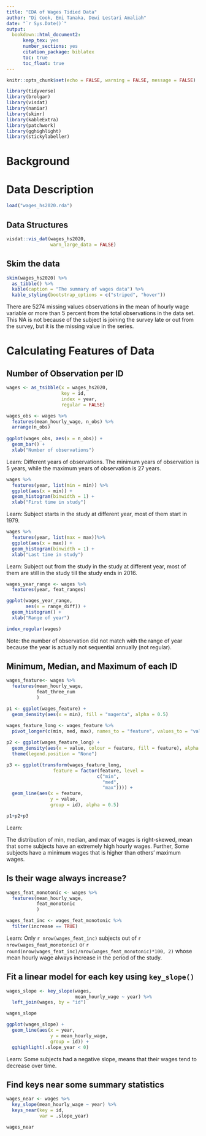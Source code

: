 ```yaml
---
title: "EDA of Wages Tidied Data"
author: "Di Cook, Emi Tanaka, Dewi Lestari Amaliah"
date: "`r Sys.Date()`"
output: 
  bookdown::html_document2:
      keep_tex: yes
      number_sections: yes
      citation_package: biblatex
      toc: true
      toc_float: true
---
```


```r
knitr::opts_chunk$set(echo = FALSE, warning = FALSE, message = FALSE)

library(tidyverse)
library(brolgar)
library(visdat)
library(naniar)
library(skimr)
library(kableExtra)
library(patchwork)
library(gghighlight)
library(stickylabeller)
```

# Background

# Data Description

```r
load("wages_hs2020.rda")
```

## Data Structures

```r
visdat::vis_dat(wages_hs2020, 
                warn_large_data = FALSE)
```


## Skim the data

```r

skim(wages_hs2020) %>%
  as_tibble() %>%
  kable(caption = "The summary of wages data") %>%
  kable_styling(bootstrap_options = c("striped", "hover"))
```

There are 5274 missing values observations in the mean of hourly wage variable or more than 5 percent from the total observations in the data set. This NA is not because of the subject is joining the survey late or out from the survey, but it is the missing value in the series. 


# Calculating Features of Data

## Number of Observation per ID

```r
wages <- as_tsibble(x = wages_hs2020,
                    key = id,
                    index = year,
                    regular = FALSE)
```


```r

wages_obs <- wages %>%
  features(mean_hourly_wage, n_obs) %>%
  arrange(n_obs)
  
ggplot(wages_obs, aes(x = n_obs)) +
  geom_bar() +
  xlab("Number of observations")

```

Learn: 
Different years of observations. The minimum years of observation is 5 years, while the maximum years of observation is 27 years. 

```r
wages %>%
  features(year, list(min = min)) %>%
  ggplot(aes(x = min)) +
  geom_histogram(binwidth = 1) +
  xlab("First time in study")
```

Learn: Subject starts in the study at different year, most of them start in 1979. 

```r
wages %>%
  features(year, list(max = max))%>%
  ggplot(aes(x = max)) +
  geom_histogram(binwidth = 1) +
  xlab("Last time in study")
```


Learn: Subject out from the study in the study at different year, most of them are still in the study till the study ends in 2016. 

```r
wages_year_range <- wages %>%
  features(year, feat_ranges)

ggplot(wages_year_range,
       aes(x = range_diff)) +
  geom_histogram() +
  xlab("Range of year")
```

```r
index_regular(wages)
```

Note: the number of observation did not match with the range of year because the year is actually not sequential annually (not regular). 




## Minimum, Median, and Maximum of each ID


```r
wages_feature<- wages %>%
  features(mean_hourly_wage, 
           feat_three_num
           )
```

```r
p1 <- ggplot(wages_feature) +
  geom_density(aes(x = min), fill = "magenta", alpha = 0.5)
```


```r

wages_feature_long <- wages_feature %>%
  pivot_longer(c(min, med, max), names_to = "feature", values_to = "value")
  
p2 <- ggplot(wages_feature_long) +
  geom_density(aes(x = value, colour = feature, fill = feature), alpha = 0.3) +
  theme(legend.position = "None")
```


```r
p3 <- ggplot(transform(wages_feature_long,
                 feature = factor(feature, level = 
                                 c("min",
                                   "med", 
                                   "max")))) +
  geom_line(aes(x = feature,
                y = value, 
                group = id), alpha = 0.5)
```

```r

p1+p2+p3

```

Learn: 

The distribution of min, median, and max of wages is right-skewed, mean that some subjects have an extremely high hourly wages. Further, Some subjects have a minimum wages that is higher than others' maximum wages. 

## Is their wage always increase?

```r
wages_feat_monotonic <- wages %>%
  features(mean_hourly_wage, 
           feat_monotonic
           )

wages_feat_inc <- wages_feat_monotonic %>%
  filter(increase == TRUE)
```

Learn: Only `r nrow(wages_feat_inc)` subjects out of `r nrow(wages_feat_monotonic)` or `r round(nrow(wages_feat_inc)/nrow(wages_feat_monotonic)*100, 2)` whose mean hourly wage always increase in the period of the study. 


## Fit a linear model for each key using `key_slope()`

```r
wages_slope <- key_slope(wages, 
                         mean_hourly_wage ~ year) %>%
  left_join(wages, by = "id")

wages_slope
```


```r
ggplot(wages_slope) +
  geom_line(aes(x = year,
                y = mean_hourly_wage,
                group = id)) +
  gghighlight(.slope_year < 0)
```

Learn: Some subjects had a negative slope, means that their wages tend to decrease over time. 


## Find keys near some summary statistics

```r
wages_near <- wages %>%
  key_slope(mean_hourly_wage ~ year) %>%
  keys_near(key = id,
            var = .slope_year)

wages_near
```




